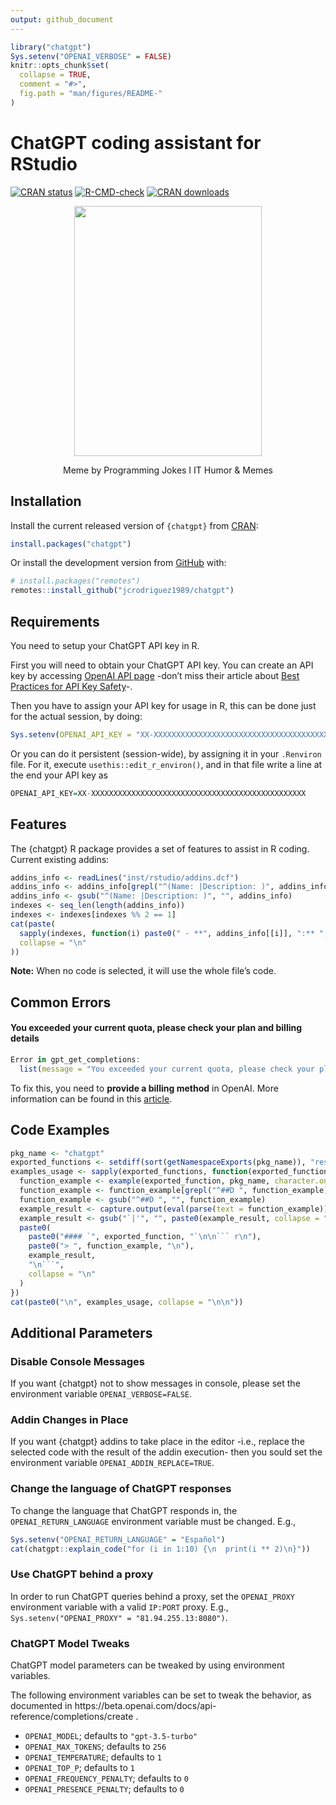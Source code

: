 ```yaml
---
output: github_document
---
```


<!-- README.md is generated from README.Rmd. Please edit that file -->

```r
library("chatgpt")
Sys.setenv("OPENAI_VERBOSE" = FALSE)
knitr::opts_chunk$set(
  collapse = TRUE,
  comment = "#>",
  fig.path = "man/figures/README-"
)
```

# ChatGPT coding assistant for RStudio

<!-- badges: start -->
[![CRAN status](https://www.r-pkg.org/badges/version/chatgpt)](https://CRAN.R-project.org/package=chatgpt)
[![R-CMD-check](https://github.com/jcrodriguez1989/chatgpt/actions/workflows/R-CMD-check.yaml/badge.svg)](https://github.com/jcrodriguez1989/chatgpt/actions/workflows/R-CMD-check.yaml)
[![CRAN downloads](https://cranlogs.r-pkg.org/badges/chatgpt)](https://cran.rstudio.com/web/packages/chatgpt/index.html)
<!-- badges: end -->

<center>
    <img width="300" height="400" src="man/figures/chatgpt_meme.jpeg">
    <p>Meme by Programming Jokes I IT Humor & Memes</p>
</center>

## Installation

Install the current released version of `{chatgpt}` from 
[CRAN](https://cran.r-project.org/package=chatgpt):

```r
install.packages("chatgpt")
```

Or install the development version from [GitHub](https://github.com/jcrodriguez1989/chatgpt) with:

```r
# install.packages("remotes")
remotes::install_github("jcrodriguez1989/chatgpt")
```

## Requirements

You need to setup your ChatGPT API key in R.

First you will need to obtain your ChatGPT API key. You can create an API key by accessing [OpenAI API page](https://beta.openai.com/account/api-keys) -don't miss their article about [Best Practices for API Key Safety
](https://help.openai.com/en/articles/5112595-best-practices-for-api-key-safety)-.

Then you have to assign your API key for usage in R, this can be done just for the actual session, by doing:

``` r
Sys.setenv(OPENAI_API_KEY = "XX-XXXXXXXXXXXXXXXXXXXXXXXXXXXXXXXXXXXXXXXXXXXXXXXX")
```

Or you can do it persistent (session-wide), by assigning it in your `.Renviron` file. For it, execute `usethis::edit_r_environ()`, and in that file write a line at the end your API key as

``` r
OPENAI_API_KEY=XX-XXXXXXXXXXXXXXXXXXXXXXXXXXXXXXXXXXXXXXXXXXXXXXXX
```

## Features

The {chatgpt} R package provides a set of features to assist in R coding. 
Current existing addins:

```r
addins_info <- readLines("inst/rstudio/addins.dcf")
addins_info <- addins_info[grepl("^(Name: |Description: )", addins_info)]
addins_info <- gsub("^(Name: |Description: )", "", addins_info)
indexes <- seq_len(length(addins_info))
indexes <- indexes[indexes %% 2 == 1]
cat(paste(
  sapply(indexes, function(i) paste0(" - **", addins_info[[i]], ":** ", addins_info[[i + 1]])),
  collapse = "\n"
))
```

**Note:** When no code is selected, it will use the whole file's code.

## Common Errors

#### You exceeded your current quota, please check your plan and billing details   

```r
Error in gpt_get_completions: 
  list(message = "You exceeded your current quota, please check your plan and billing details.", type = "insufficient_quota", param = NULL, code = NULL)
```

To fix this, you need to **provide a billing method** in OpenAI. More information can be found in this [article](https://help.openai.com/en/articles/6891831-error-code-429-you-exceeded-your-current-quota-please-check-your-plan-and-billing-details).

## Code Examples

```r
pkg_name <- "chatgpt"
exported_functions <- setdiff(sort(getNamespaceExports(pkg_name)), "reset_chat_session")
examples_usage <- sapply(exported_functions, function(exported_function) {
  function_example <- example(exported_function, pkg_name, character.only = TRUE, give.lines = TRUE)
  function_example <- function_example[grepl("^##D ", function_example)]
  function_example <- gsub("^##D ", "", function_example)
  example_result <- capture.output(eval(parse(text = function_example)))
  example_result <- gsub("`|'", "", paste0(example_result, collapse = "\n"))
  paste0(
    paste0("#### `", exported_function, "`\n\n``` r\n"),
    paste0("> ", function_example, "\n"),
    example_result,
    "\n```",
    collapse = "\n"
  )
})
cat(paste0("\n", examples_usage, collapse = "\n\n"))
```

## Additional Parameters

### Disable Console Messages

If you want {chatgpt} not to show messages in console, please set the environment variable `OPENAI_VERBOSE=FALSE`.

### Addin Changes in Place

If you want {chatgpt} addins to take place in the editor -i.e., replace the selected code with the result of the addin execution- then you sould set the environment variable `OPENAI_ADDIN_REPLACE=TRUE`.

### Change the language of ChatGPT responses

To change the language that ChatGPT responds in, the `OPENAI_RETURN_LANGUAGE` environment variable must be changed.
E.g., 

```r
Sys.setenv("OPENAI_RETURN_LANGUAGE" = "Español")
cat(chatgpt::explain_code("for (i in 1:10) {\n  print(i ** 2)\n}"))
```

### Use ChatGPT behind a proxy

In order to run ChatGPT queries behind a proxy, set the `OPENAI_PROXY` environment variable with a valid `IP:PORT` proxy.
E.g., `Sys.setenv("OPENAI_PROXY" = "81.94.255.13:8080")`.

### ChatGPT Model Tweaks

ChatGPT model parameters can be tweaked by using environment variables.

The following environment variables can be set to tweak the behavior, as documented in https://beta.openai.com/docs/api-reference/completions/create .

* `OPENAI_MODEL`; defaults to `"gpt-3.5-turbo"`
* `OPENAI_MAX_TOKENS`; defaults to `256`
* `OPENAI_TEMPERATURE`; defaults to `1`
* `OPENAI_TOP_P`; defaults to `1`
* `OPENAI_FREQUENCY_PENALTY`; defaults to `0`
* `OPENAI_PRESENCE_PENALTY`; defaults to `0`
